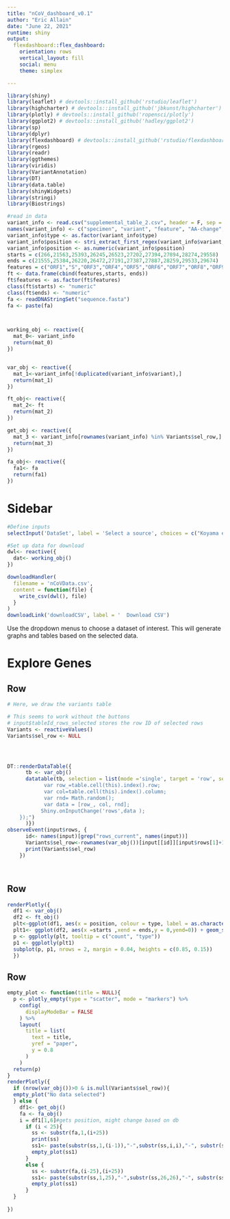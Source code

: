 ---
title: "nCoV_dashboard_v0.1"
author: "Eric Allain"
date: "June 22, 2021"
runtime: shiny
output:
  flexdashboard::flex_dashboard:
    orientation: rows
    vertical_layout: fill
    social: menu
    theme: simplex

---

```{r setup, include=FALSE}
library(shiny)
library(leaflet) # devtools::install_github('rstudio/leaflet')
library(highcharter) # devtools::install_github('jbkunst/highcharter')
library(plotly) # devtools::install_github('ropensci/plotly')
library(ggplot2) # devtools::install_github('hadley/ggplot2')
library(sp)
library(dplyr)
library(flexdashboard) # devtools::install_github('rstudio/flexdashboard')
library(rgeos)
library(readr)
library(ggthemes)
library(viridis)
library(VariantAnnotation)
library(DT)
library(data.table)
library(shinyWidgets)
library(stringi)
library(Biostrings)

#read in data 
variant_info <- read.csv("supplemental_table_2.csv", header = F, sep = ",")
names(variant_info) <- c("specimen", "variant", "feature", "AA-change", "type")
variant_info$type <- as.factor(variant_info$type)
variant_info$position <- stri_extract_first_regex(variant_info$variant, "^([0-9]+)")
variant_info$position <- as.numeric(variant_info$position)
starts = c(266,21563,25393,26245,26523,27202,27394,27894,28274,29558)
ends = c(21555,25384,26220,26472,27191,27387,27887,28259,29533,29674)
features = c("ORF1","S","ORF3","ORF4","ORF5","ORF6","ORF7","ORF8","ORF9","ORF10")
ft <- data.frame(cbind(features,starts, ends))
ft$features <- as.factor(ft$features)
class(ft$starts) <- "numeric"
class(ft$ends) <- "numeric"
fa <- readDNAStringSet("sequence.fasta")
fa <- paste(fa)



working_obj <- reactive({
  mat_0<- variant_info
  return(mat_0)
})


var_obj <- reactive({
  mat_1<-variant_info[!duplicated(variant_info$variant),]
  return(mat_1)
})

ft_obj<- reactive({
  mat_2<- ft
  return(mat_2)
})

get_obj <- reactive({
  mat_3 <- variant_info[rownames(variant_info) %in% Variants$sel_row,]
  return(mat_3)
})

fa_obj<- reactive({
  fa1<- fa
  return(fa1)
})

```

Sidebar {.sidebar}
======================================================================

```{r}
#Define inputs
selectInput('DataSet', label = 'Select a source', choices = c("Koyama et al"))

#Set up data for download
dwl<- reactive({
  dat<- working_obj()
})

downloadHandler(
  filename = 'nCoVData.csv', 
  content = function(file) {
    write_csv(dwl(), file)
  }
)
downloadLink('downloadCSV', label = '  Download CSV')

```

Use the dropdown menus to choose a dataset of interest. This will generate graphs and tables based on the selected data. 


Explore Genes
======================================================================

Row {data-height=600}
----------------------------------------------------------------------

```{r, fig.width=10, fig.height=7}
# Here, we draw the variants table

# This seems to work without the buttons
# input$tableId_rows_selected stores the row ID of selected rows
Variants <- reactiveValues()
Variants$sel_row <- NULL




DT::renderDataTable({
      tb <- var_obj()
      datatable(tb, selection = list(mode ='single', target = 'row', selected = 1, elementId="tb"), callback = JS("table.on('click.dt', 'td', function() {
            var row_=table.cell(this).index().row;
            var col=table.cell(this).index().column;
            var rnd= Math.random();
            var data = [row_, col, rnd];
           Shiny.onInputChange('rows',data );
    });")
      )})
observeEvent(input$rows, {
      id<- names(input)[grep("rows_current", names(input))]
      Variants$sel_row<-rownames(var_obj())[input[[id]][input$rows[1]+1]] # this gets the right object
      print(Variants$sel_row)
    })




```

Row {data-height=400}
-----------------------------------------------------------------------


```{r, fig.width=10, fig.height=4}


renderPlotly({
  df1 <- var_obj()
  df2 <- ft_obj()
  plt<-ggplot(df1, aes(x = position, colour = type, label = as.character(position))) + geom_freqpoly(binwidth=300)+theme_bw()
  plt1<- ggplot(df2, aes(x =starts ,xend = ends,y = 0,yend=0)) + geom_segment(size = 100,aes(color = features))+    xlab("Coordinates (NC_045512.2)") + ylab("") + theme(axis.text = element_blank(), axis.ticks = element_blank(), panel.background = element_blank(), panel.grid = element_blank()) +guides(color=FALSE)
  p <- ggplotly(plt, tooltip = c("count", "type"))
  p1 <- ggplotly(plt1)
  subplot(p, p1, nrows = 2, margin = 0.04, heights = c(0.85, 0.15))
  })


```

Row {data-height=50}
-----------------------------------------------------------------------

```{r}
empty_plot <- function(title = NULL){
  p <- plotly_empty(type = "scatter", mode = "markers") %>%
    config(
      displayModeBar = FALSE
    ) %>%
    layout(
      title = list(
        text = title,
        yref = "paper",
        y = 0.8
      )
    )
  return(p)
} 
renderPlotly({
  if (nrow(var_obj())>0 & is.null(Variants$sel_row)){
  empty_plot("No data selected")
  } else {
    df1<- get_obj()
    fa <- fa_obj()
    i = df1[1,6]#gets position, might change based on db
      if (i < 25){
        ss <- substr(fa,1,(i+25))
        print(ss)
        ss1<- paste(substr(ss,1,(i-1)),"-",substr(ss,i,i),"-", substr(ss,i,(i+25)), sep = "")
        empty_plot(ss1)
      }
      else {
        ss <- substr(fa,(i-25),(i+25))
        ss1<- paste(substr(ss,1,25),"-",substr(ss,26,26),"-", substr(ss,27,51), sep = "")
        empty_plot(ss1)
      }
  }
  
})

```

